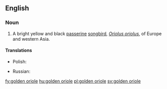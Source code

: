==English==

===Noun===
{{wikipedia|Golden Oriole}}
{{en-noun|sg=[[golden]] [[oriole]]}}

# A bright yellow and black [[passerine]] [[songbird]], ''[[Oriolus oriolus]]'', of Europe and western Asia.

====Translations====
{{trans-top|bird}}
* Polish: {{t+|pl|wilga|f}}
{{trans-mid}}
* Russian: {{t|ru|иволга|f|tr=ívolga}}
{{trans-bottom}}

[[fy:golden oriole]]
[[hu:golden oriole]]
[[pl:golden oriole]]
[[sv:golden oriole]]